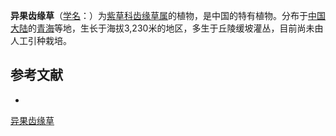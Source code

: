 {{Speciesbox
| name = 异果齿缘草
| status = 
| status_system = 
| image =
| genus = Eritrichium
| species = heterocarpum
| authority = Y. S. Lian et J. Q. Wang
}}

'''异果齿缘草'''（[[学名|学名]]：{{lang|la|''Eritrichium heterocarpum''}}）为[[紫草科|紫草科]][[齿缘草属|齿缘草属]]的植物，是中国的特有植物。分布于[[中国大陆|中国大陆]]的[[青海|青海]]等地，生长于海拔3,230米的地区，多生于丘陵缓坡灌丛，目前尚未由人工引种栽培。

== 参考文献 ==
<div class="references-small">
* {{cite web| url =http://www.bioinfo.cn/db05/KmzwSpecies.php?action=view&id=2198| title =异果齿缘草| work =《中国高等植物数据库全库》| publisher =中国科学院微生物研究所| author =昆明植物研究所| accessdate =2009-02-23| deadurl =yes| archiveurl =https://web.archive.org/web/20160305082930/http://www.bioinfo.cn/db05/KmzwSpecies.php?action=view&id=2198| archivedate =2016-03-05}}
</div>
{{Taxonbar|from=Q11066046}}

[[Category:山琉璃草属|异果齿缘草]]


{{植物小作品}}